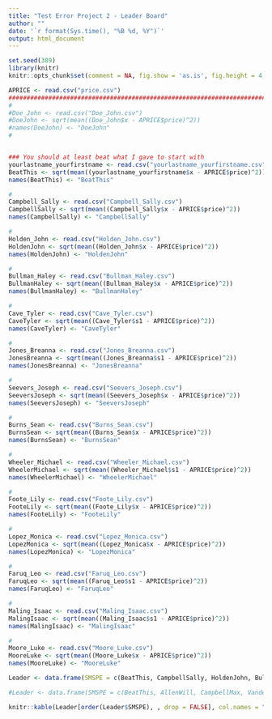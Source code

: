 ```yaml
---
title: "Test Error Project 2 - Leader Board"
author: ""
date: '`r format(Sys.time(), "%B %d, %Y")`'
output: html_document
---
```


```r
set.seed(389)
library(knitr)
knitr::opts_chunk$set(comment = NA, fig.show = 'as.is', fig.height = 4, fig.width = 4, prompt = TRUE, highlight = TRUE, tidy = FALSE, warning = FALSE, message = FALSE, tidy.opts=list(blank = TRUE, width.cutoff= 75, cache = TRUE))
```


```r
APRICE <- read.csv("price.csv")
#########################################################################
#
#Doe_John <- read.csv("Doe_John.csv")
#DoeJohn <- sqrt(mean((Doe_John$x - APRICE$price)^2))
#names(DoeJohn) <- "DoeJohn"
#


### You should at least beat what I gave to start with
yourlastname_yourfirstname <- read.csv("yourlastname_yourfirstname.csv")
BeatThis <- sqrt(mean((yourlastname_yourfirstname$x - APRICE$price)^2))
names(BeatThis) <- "BeatThis"

#
Campbell_Sally <- read.csv("Campbell_Sally.csv")
CampbellSally <- sqrt(mean((Campbell_Sally$x - APRICE$price)^2))
names(CampbellSally) <- "CampbellSally"

#
Holden_John <- read.csv("Holden_John.csv")
HoldenJohn <- sqrt(mean((Holden_John$x - APRICE$price)^2))
names(HoldenJohn) <- "HoldenJohn"

#
Bullman_Haley <- read.csv("Bullman_Haley.csv")
BullmanHaley <- sqrt(mean((Bullman_Haley$x - APRICE$price)^2))
names(BullmanHaley) <- "BullmanHaley"

#
Cave_Tyler <- read.csv("Cave_Tyler.csv")
CaveTyler <- sqrt(mean((Cave_Tyler$s1 - APRICE$price)^2))
names(CaveTyler) <- "CaveTyler"

#
Jones_Breanna <- read.csv("Jones_Breanna.csv")
JonesBreanna <- sqrt(mean((Jones_Breanna$s1 - APRICE$price)^2))
names(JonesBreanna) <- "JonesBreanna"

#
Seevers_Joseph <- read.csv("Seevers_Joseph.csv")
SeeversJoseph <- sqrt(mean((Seevers_Joseph$x - APRICE$price)^2))
names(SeeversJoseph) <- "SeeversJoseph"

#
Burns_Sean <- read.csv("Burns_Sean.csv")
BurnsSean <- sqrt(mean((Burns_Sean$x - APRICE$price)^2))
names(BurnsSean) <- "BurnsSean"

#
Wheeler_Michael <- read.csv("Wheeler_Michael.csv")
WheelerMichael <- sqrt(mean((Wheeler_Michael$s1 - APRICE$price)^2))
names(WheelerMichael) <- "WheelerMichael"

#
Foote_Lily <- read.csv("Foote_Lily.csv")
FooteLily <- sqrt(mean((Foote_Lily$x - APRICE$price)^2))
names(FooteLily) <- "FooteLily"

#
Lopez_Monica <- read.csv("Lopez_Monica.csv")
LopezMonica <- sqrt(mean((Lopez_Monica$x - APRICE$price)^2))
names(LopezMonica) <- "LopezMonica"

#
Faruq_Leo <- read.csv("Faruq_Leo.csv")
FaruqLeo <- sqrt(mean((Faruq_Leo$s1 - APRICE$price)^2))
names(FaruqLeo) <- "FaruqLeo"

#
Maling_Isaac <- read.csv("Maling_Isaac.csv")
MalingIsaac <- sqrt(mean((Maling_Isaac$s1 - APRICE$price)^2))
names(MalingIsaac) <- "MalingIsaac"

#
Moore_Luke <- read.csv("Moore_Luke.csv")
MooreLuke <- sqrt(mean((Moore_Luke$x - APRICE$price)^2))
names(MooreLuke) <- "MooreLuke"
```


```r
Leader <- data.frame(SMSPE = c(BeatThis, CampbellSally, HoldenJohn, BullmanHaley, CaveTyler, JonesBreanna, SeeversJoseph, BurnsSean, WheelerMichael, FooteLily, LopezMonica, FaruqLeo, MalingIsaac, MooreLuke))
```

```r
#Leader <- data.frame(SMSPE = c(BeatThis, AllenWill, CampbellMax, VandenbergAndrew, DubeWill))
```

```r
knitr::kable(Leader[order(Leader$SMSPE), , drop = FALSE], col.names = "$\\sqrt{MSPE}$", align = "l")
```